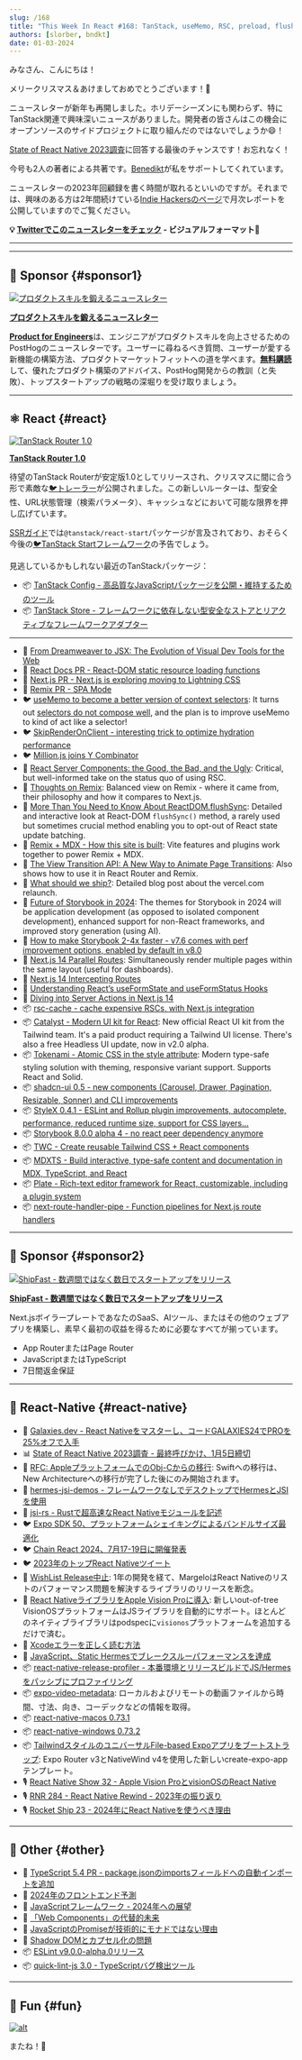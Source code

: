 ```yaml
---
slug: /168
title: "This Week In React #168: TanStack, useMemo, RSC, preload, flushSync, shadcn-ui, MDX, Storybook, StyleX, TWC, Tokenami, Catalyst, rsc-cache, WishList, VisionOS, Hermes, release-profiler..."
authors: [slorber, bndkt]
date: 01-03-2024
---
```


みなさん、こんにちは！

メリークリスマス＆あけましておめでとうございます！🥂

ニュースレターが新年も再開しました。ホリデーシーズンにも関わらず、特にTanStack関連で興味深いニュースがありました。開発者の皆さんはこの機会にオープンソースのサイドプロジェクトに取り組んだのではないでしょうか😄！

[State of React Native 2023調査](https://stateofreactnative.com/)に回答する最後のチャンスです！お忘れなく！

今号も2人の著者による共著です。[Benedikt](https://twitter.com/bndkt)が私をサポートしてくれています。

ニュースレターの2023年回顧録を書く時間が取れるといいのですが。それまでは、興味のある方は2年間続けている[Indie Hackersのページ](https://www.indiehackers.com/product/french-react-newsletter)で月次レポートを公開していますのでご覧ください。

<!-- truncate -->

**💡 [Twitterでこのニュースレターをチェック](https://slo.im/thread) - ビジュアルフォーマット🎨**

***


<Support />

***

## 💸 Sponsor {#sponsor1}

[![プロダクトスキルを鍛えるニュースレター](/emails/issues/168/posthog.png)](https://newsletter.posthog.com/?utm_source=twir\&utm_campaign=twir)

**[プロダクトスキルを鍛えるニュースレター](https://newsletter.posthog.com/?utm_source=twir\&utm_campaign=twir)**

[**Product for Engineers**](https://newsletter.posthog.com/?utm_source=twir\&utm_campaign=twir)は、エンジニアがプロダクトスキルを向上させるためのPostHogのニュースレターです。ユーザーに尋ねるべき質問、ユーザーが愛する新機能の構築方法、プロダクトマーケットフィットへの道を学べます。[**無料購読**](https://newsletter.posthog.com/?utm_source=twir\&utm_campaign=twir)して、優れたプロダクト構築のアドバイス、PostHog開発からの教訓（と失敗）、トップスタートアップの戦略の深堀りを受け取りましょう。

***

## ⚛️ React {#react}

[![TanStack Router 1.0](/emails/issues/168/tanstack-router.jpg)](https://tanstack.com/router/v1)

**[TanStack Router 1.0](https://tanstack.com/router/v1)**

待望のTanStack Routerが安定版1.0としてリリースされ、クリスマスに間に合う形で素敵な[🐦トレーラー](https://twitter.com/tannerlinsley/status/1738709130213560497)が公開されました。この新しいルーターは、型安全性、URL状態管理（検索パラメータ）、キャッシュなどにおいて可能な限界を押し広げています。

[SSRガイド](https://tanstack.com/router/v1/docs/guide/ssr)では`@tanstack/react-start`パッケージが言及されており、おそらく今後の[🐦TanStack Startフレームワーク](https://twitter.com/sebastienlorber/status/1742589454563369123)の予告でしょう。

見逃しているかもしれない最近のTanStackパッケージ：

* 📦 [TanStack Config - 高品質なJavaScriptパッケージを公開・維持するためのツール](https://github.com/TanStack/config)
* 📦 [TanStack Store - フレームワークに依存しない型安全なストアとリアクティブなフレームワークアダプター](https://tanstack.com/store/latest)

***

* 💸 [From Dreamweaver to JSX: The Evolution of Visual Dev Tools for the Web](https://mightymeld.com/blog/browser-dev-tools-understand-code?utm_source=thisweekinreact\&utm_medium=newsletter\&utm_campaign=link1)
* 👀 [React Docs PR - React-DOM static resource loading functions](https://github.com/reactjs/react.dev/pull/6459)
* 👀 [Next.js PR - Next.js is exploring moving to Lightning CSS](https://github.com/vercel/next.js/pull/58712)
* 👀 [Remix PR - SPA Mode](https://github.com/remix-run/remix/pull/8338)
* 🐦 [useMemo to become a better version of context selectors](https://twitter.com/sebastienlorber/status/1741218919732429108): It turns out [selectors do not compose well](https://twitter.com/dan_abramov2/status/1741200483862151663), and the plan is to improve useMemo to kind of act like a selector!
* 🐦 [SkipRenderOnClient - interesting trick to optimize hydration performance](https://twitter.com/sebastienlorber/status/1742528219318738955)
* 🐦 [Million.js joins Y Combinator](https://twitter.com/aidenybai/status/1737929698221682789)
* 📜 [React Server Components: the Good, the Bad, and the Ugly](https://www.mayank.co/blog/react-server-components/): Critical, but well-informed take on the status quo of using RSC.
* 📜 [Thoughts on Remix](https://www.viget.com/articles/thoughts-on-remix/): Balanced view on Remix - where it came from, their philosophy and how it compares to Next.js.
* 📜 [More Than You Need to Know About ReactDOM.­flushSync](https://julesblom.com/writing/flushsync): Detailed and interactive look at React-DOM `flushSync()` method, a rarely used but sometimes crucial method enabling you to opt-out of React state update batching.
* 📜 [Remix + MDX - How this site is built](https://remix-blog-mdx.fly.dev/): Vite features and plugins work together to power Remix + MDX.
* 📜 [The View Transition API: A New Way to Animate Page Transitions](https://marmelab.com/blog/2023/12/21/view-transitions.html): Also shows how to use it in React Router and Remix.
* 📜 [What should we ship?](https://rauno.me/craft/vercel): Detailed blog post about the vercel.com relaunch.
* 📜 [Future of Storybook in 2024](https://storybook.js.org/blog/future-of-storybook-2024/): The themes for Storybook in 2024 will be application development (as opposed to isolated component development), enhanced support for non-React frameworks, and improved story generation (using AI).
* 📜 [How to make Storybook 2-4x faster - v7.6 comes with perf improvement options, enabled by default in v8.0](https://storybook.js.org/blog/optimize-storybook-7-6/)
* 📜 [Next.js 14 Parallel Routes](https://www.builder.io/blog/nextjs-14-parallel-routes): Simultaneously render multiple pages within the same layout (useful for dashboards).
* 📜 [Next.js 14 Intercepting Routes](https://www.builder.io/blog/nextjs-14-intercepting-routes)
* 📜 [Understanding React’s useFormState and useFormStatus Hooks](https://blog.logrocket.com/understanding-react-useformstate-useformstatus-hooks/)
* 📜 [Diving into Server Actions in Next.js 14](https://blog.logrocket.com/diving-into-server-actions-next-js-14/)
* 📦 [rsc-cache - cache expensive RSCs, with Next.js integration](https://github.com/fredkiss3/rsc-cache)
* 📦 [Catalyst - Modern UI kit for React](https://tailwindcss.com/blog/introducing-catalyst): New official React UI kit from the Tailwind team. It's a paid product requiring a Tailwind UI license. There's also a free Headless UI update, now in v2.0 alpha.
* 📦 [Tokenami - Atomic CSS in the style attribute](https://github.com/tokenami/tokenami): Modern type-safe styling solution with theming, responsive variant support. Supports React and Solid.
* 📦 [shadcn-ui 0.5 - new components (Carousel, Drawer, Pagination, Resizable, Sonner) and CLI improvements](https://ui.shadcn.com/docs/changelog)
* 📦 [StyleX 0.4.1 - ESLint and Rollup plugin improvements, autocomplete, performance, reduced runtime size, support for CSS layers...](https://stylexjs.com/blog/v0.4.1)
* 📦 [Storybook 8.0.0 alpha 4 - no react peer dependency anymore](https://github.com/storybookjs/storybook/releases/tag/v8.0.0-alpha.4)
* 📦 [TWC - Create reusable Tailwind CSS + React components](https://react-twc.vercel.app/)
* 📦 [MDXTS - Build interactive, type-safe content and documentation in MDX, TypeScript, and React](https://www.mdxts.dev/)
* 📦 [Plate - Rich-text editor framework for React, customizable, including a plugin system](https://platejs.org/)
* 📦 [next-route-handler-pipe - Function pipelines for Next.js route handlers](https://github.com/KolbySisk/next-route-handler-pipe)

<SubscribeFormEmbed placement="middle" />

***

## 💸 Sponsor {#sponsor2}

[![ShipFast - 数週間ではなく数日でスタートアップをリリース](/emails/issues/168/shipfast.jpg)](https://shipfa.st/?via=twir)

**[ShipFast - 数週間ではなく数日でスタートアップをリリース](https://shipfa.st/?via=twir)**

Next.jsボイラープレートであなたのSaaS、AIツール、またはその他のウェブアプリを構築し、素早く最初の収益を得るために必要なすべてが揃っています。

* App RouterまたはPage Router
* JavaScriptまたはTypeScript
* 7日間返金保証

***

## 📱 React-Native {#react-native}

* 💸 [Galaxies.dev - React Nativeをマスターし、コードGALAXIES24でPROを25%オフで入手](https://galaxies.dev?utm_source=thisweekinreact.com)
* 📊 [State of React Native 2023調査 - 最終呼びかけ、1月5日締切](https://stateofreactnative.com/)
* 👀 [RFC: AppleプラットフォームでのObj-Cからの移行](https://github.com/react-native-community/discussions-and-proposals/pull/747): Swiftへの移行は、New Architectureへの移行が完了した後にのみ開始されます。
* 👀 [hermes-jsi-demos - フレームワークなしでデスクトップでHermesとJSIを使用](https://github.com/tmikov/hermes-jsi-demos)
* 👀 [jsi-rs - Rustで超高速なReact Nativeモジュールを記述](https://github.com/laptou/jsi-rs/)
* 🐦 [Expo SDK 50、プラットフォームシェイキングによるバンドルサイズ最適化](https://twitter.com/Baconbrix/status/1740487401414275120)
* 🐦 [Chain React 2024、7月17-19日に開催発表](https://twitter.com/ChainReactConf/status/1737578373415928100)
* 🐦 [2023年のトップReact Nativeツイート](https://twitter.com/infinite_red/status/1737890233201623526)
* 📜 [WishList Release中止](https://margelo.notion.site/WishList-Summit-b20c24d1f0da4889a0513dfa929be5ed): 1年の開発を経て、MargeloはReact Nativeのリストのパフォーマンス問題を解決するライブラリのリリースを断念。
* 📜 [React NativeライブラリをApple Vision Proに導入](https://www.oskarkwasniewski.dev/blog/bringing-react-native-libraries-to-apple-vision-pro): 新しいout-of-tree VisionOSプラットフォームはJSライブラリを自動的にサポート。ほとんどのネイティブライブラリはpodspecに`visionos`プラットフォームを追加するだけで済む。
* 📜 [Xcodeエラーを正しく読む方法](https://levelup.gitconnected.com/how-to-properly-read-xcode-error-7b979692333d)
* 📜 [JavaScript、Static Hermesでブレークスルーパフォーマンスを達成](https://medium.com/@elves.silva.vieira/javascript-achieves-breakthrough-performance-with-static-hermes-6286b0ac8ef7)
* 📦 [react-native-release-profiler - 本番環境とリリースビルドでJS/Hermesをパッシブにプロファイリング](https://github.com/margelo/react-native-release-profiler)
* 📦 [expo-video-metadata](https://github.com/hirbod/expo-video-metadata): ローカルおよびリモートの動画ファイルから時間、寸法、向き、コーデックなどの情報を取得。
* 📦 [react-native-macos 0.73.1](https://www.npmjs.com/package/react-native-macos/v/0.73.1)
* 📦 [react-native-windows 0.73.2](https://github.com/microsoft/react-native-windows/releases/tag/react-native-windows_v0.73.2)
* 📦 [TailwindスタイルのユニバーサルFile-based Expoアプリをブートストラップ](https://github.com/expo/examples/tree/master/with-router-tailwind): Expo Router v3とNativeWind v4を使用した新しいcreate-expo-appテンプレート。
* 🎙 [React Native Show 32 - Apple Vision ProとvisionOSのReact Native](https://www.callstack.com/podcasts/react-native-for-apple-vision-pro-and-visionos)
* 🎙️ [RNR 284 - React Native Rewind - 2023年の振り返り](https://reactnativeradio.com/episodes/rnr-284-react-native-rewind-2023-in-review)
* 🎙️ [Rocket Ship 23 - 2024年にReact Nativeを使うべき理由](https://podcast.galaxies.dev/episodes/023-why-you-should-use-react-native-in-2024)

***

## 🔀 Other {#other}

* 👀 [TypeScript 5.4 PR - package.jsonのimportsフィールドへの自動インポートを追加](https://github.com/microsoft/TypeScript/pull/55015)
* 📜 [2024年のフロントエンド予測](https://buttondown.email/whatever_jamie/archive/frontend-predictions-for-2024/)
* 📜 [JavaScriptフレームワーク - 2024年への展望](https://dev.to/this-is-learning/javascript-frameworks-heading-into-2024-i3l)
* 📜 [「Web Components」の代替的未来](https://blog.carlana.net/post/2023/web-component-alternative-futures/)
* 📜 [JavaScriptのPromiseが技術的にモナドではない理由](https://rybicki.io/blog/2023/12/23/promises-arent-monads.html)
* 📜 [Shadow DOMとカプセル化の問題](https://nolanlawson.com/2023/12/30/shadow-dom-and-the-problem-of-encapsulation/)
* 📦 [ESLint v9.0.0-alpha.0リリース](https://eslint.org/blog/2023/12/eslint-v9.0.0-alpha.0-released/)
* 📦 [quick-lint-js 3.0 - TypeScriptバグ検出ツール](https://quick-lint-js.com/blog/version-3.0/)

***

## 🤭 Fun {#fun}

[![alt](/emails/issues/168/meme.jpg)](https://twitter.com/webdevcody/status/1737138310605083051)

またね！👋